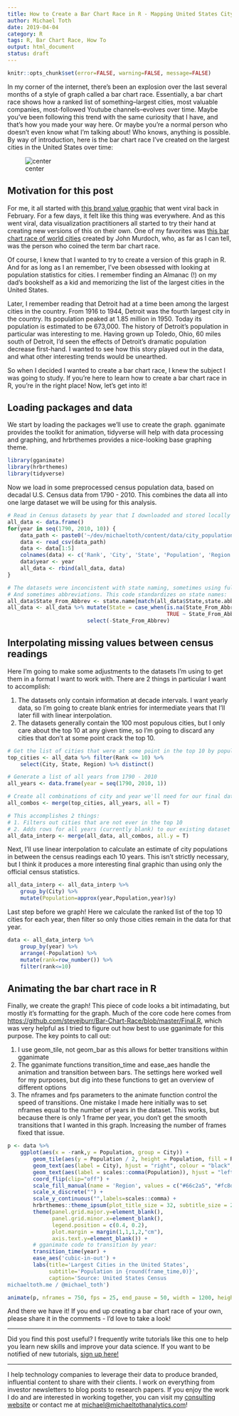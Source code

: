 ```yaml
---
title: How to Create a Bar Chart Race in R - Mapping United States City Population 1790-2010
author: Michael Toth
date: 2019-04-04
category: R
tags: R, Bar Chart Race, How To 
output: html_document
status: draft
---
```


```r
knitr::opts_chunk$set(error=FALSE, warning=FALSE, message=FALSE)
```
In my corner of the internet, there's been an explosion over the last several months of a style of graph called a bar chart race. Essentially, a bar chart race shows how a ranked list of something--largest cities, most valuable companies, most-followed Youtube channels--evolves over time. Maybe you've been following this trend with the same curiosity that I have, and that's how you made your way here. Or maybe you're a normal person who doesn't even know what I'm talking about! Who knows, anything is possible. By way of introduction, here is the bar chart race I've created on the largest cities in the United States over time:

![center](/figures/city_populations/create_graph-1.gif)


## Motivation for this post

For me, it all started with [this brand value graphic](https://www.youtube.com/watch?v=BQovQUga0VE) that went viral back in February. For a few days, it felt like this thing was everywhere. And as this went viral, data visualization practitioners all started to try their hand at creating new versions of this on their own. One of my favorites was [this bar chart race of world cities](https://observablehq.com/@johnburnmurdoch/bar-chart-race-the-most-populous-cities-in-the-world) created by John Murdoch, who, as far as I can tell, was the person who coined the term bar chart race.

Of course, I knew that I wanted to try to create a version of this graph in R. And for as long as I an remember, I've been obsessed with looking at population statistics for cities. I remember finding an Almanac (!) on my dad's bookshelf as a kid and memorizing the list of the largest cities in the United States. 

Later, I remember reading that Detroit had at a time been among the largest cities in the country. From 1916 to 1944, Detroit was the fourth largest city in the country. Its population peaked at 1.85 million in 1950. Today its population is estimated to be 673,000. The history of Detroit's population in particular was interesting to me. Having grown up Toledo, Ohio, 60 miles south of Detroit, I'd seen the effects of Detroit's dramatic population decrease first-hand. I wanted to see how this story played out in the data, and what other interesting trends would be unearthed.

So when I decided I wanted to create a bar chart race, I knew the subject I was going to study. If you're here to learn how to create a bar chart race in R, you're in the right place! Now, let's get into it!


## Loading packages and data

We start by loading the packages we'll use to create the graph. gganimate provides the toolkit for animation, tidyverse will help with data processing and graphing, and hrbrthemes provides a nice-looking base graphing theme.

```r
library(gganimate)
library(hrbrthemes)
library(tidyverse)
```

Now we load in some preprocessed census population data, based on decadal U.S. Census data from 1790 - 2010. This combines the data all into one large dataset we will be using for this analysis.

```r
# Read in Census datasets by year that I downloaded and stored locally
all_data <- data.frame()
for(year in seq(1790, 2010, 10)) {
    data_path <- paste0('~/dev/michaeltoth/content/data/city_populations/', year, '.csv')
    data <- read_csv(data_path)
    data <- data[1:5]
    colnames(data) <- c('Rank', 'City', 'State', 'Population', 'Region') 
    data$year <- year
    all_data <- rbind(all_data, data)
}

# The datasets were inconcistent with state naming, sometimes using full names
# And sometimes abbreviations. This code standardizes on state names:
all_data$State_From_Abbrev <- state.name[match(all_data$State,state.abb)]
all_data <- all_data %>% mutate(State = case_when(is.na(State_From_Abbrev) ~ State,
                                                  TRUE ~ State_From_Abbrev)) %>%
                         select(-State_From_Abbrev)
```


## Interpolating missing values between census readings

Here I'm going to make some adjustments to the datasets I'm using to get them in a format I want to work with. There are 2 things in particular I want to accomplish: 

1. The datasets only contain information at decade intervals. I want yearly data, so I'm going to create blank entries for intermediate years that I'll later fill with linear interpolation. 
2. The datasets generally contain the 100 most populous cities, but I only care about the top 10 at any given time, so I'm going to discard any cities that don't at some point crack the top 10.

```r
# Get the list of cities that were at some point in the top 10 by population
top_cities <- all_data %>% filter(Rank <= 10) %>%
    select(City, State, Region) %>% distinct()

# Generate a list of all years from 1790 - 2010
all_years <- data.frame(year = seq(1790, 2010, 1))

# Create all combinations of city and year we'll need for our final dataset
all_combos <- merge(top_cities, all_years, all = T)

# This accomplishes 2 things:
# 1. Filters out cities that are not ever in the top 10
# 2. Adds rows for all years (currently blank) to our existing dataset for each city
all_data_interp <- merge(all_data, all_combos, all.y = T)
```

Next, I'll use linear interpolation to calculate an estimate of city populations in between the census readings each 10 years. This isn't strictly necessary, but I think it produces a more interesting final graphic than using only the official census statistics.

```r
all_data_interp <- all_data_interp %>%
    group_by(City) %>%
    mutate(Population=approx(year,Population,year)$y)
```

Last step before we graph! Here we calculate the ranked list of the top 10 cities for each year,
then filter so only those cities remain in the data for that year. 

```r
data <- all_data_interp %>%
    group_by(year) %>%
    arrange(-Population) %>%
    mutate(rank=row_number()) %>%
    filter(rank<=10)
```


## Animating the bar chart race in R

Finally, we create the graph! This piece of code looks a bit intimadating, but mostly it's formatting for the graph. Much of the core code here comes from [https://github.com/stevejburr/Bar-Chart-Race/blob/master/Final.R](this code by Steve Burr), which was very helpful as I tried to figure out how best to use gganimate for this purpose. The key points to call out:  

1. I use geom_tile, not geom_bar as this allows for better transitions within gganimate
2. The gganimate functions transition_time and ease_aes handle the animation and transition between bars. The settings here worked well for my purposes, but dig into these functions to get an overview of different options
3. The nframes and fps parameters to the animate function control the speed of transitions. One mistake I made here initially was to set nframes equal to the number of years in the dataset. This works, but because there is only 1 frame per year, you don't get the smooth transitions that I wanted in this graph. Increasing the number of frames fixed that issue.

```r
p <- data %>%
    ggplot(aes(x = -rank,y = Population, group = City)) +
        geom_tile(aes(y = Population / 2, height = Population, fill = Region), width = 0.9) +
        geom_text(aes(label = City), hjust = "right", colour = "black", fontface = "bold", nudge_y = -100000) +
        geom_text(aes(label = scales::comma(Population)), hjust = "left", nudge_y = 100000, colour = "grey30") +
        coord_flip(clip="off") +
        scale_fill_manual(name = 'Region', values = c("#66c2a5", "#fc8d62", "#8da0cb", "#e78ac3")) +
        scale_x_discrete("") +
        scale_y_continuous("",labels=scales::comma) +
        hrbrthemes::theme_ipsum(plot_title_size = 32, subtitle_size = 24, caption_size = 20, base_size = 20) +
        theme(panel.grid.major.y=element_blank(),
              panel.grid.minor.x=element_blank(),
              legend.position = c(0.4, 0.2),
              plot.margin = margin(1,1,1,2,"cm"),
              axis.text.y=element_blank()) +
        # gganimate code to transition by year:
        transition_time(year) +
        ease_aes('cubic-in-out') +
        labs(title='Largest Cities in the United States',
             subtitle='Population in {round(frame_time,0)}',
             caption='Source: United States Census
michaeltoth.me / @michael_toth')

animate(p, nframes = 750, fps = 25, end_pause = 50, width = 1200, height = 900)
```

And there we have it! If you end up creating a bar chart race of your own, please share it in the comments - I'd love to take a look! 

------

Did you find this post useful? I frequently write tutorials like this one to help you learn new skills and improve your data science. If you want to be notified of new tutorials, [sign up here!](http://eepurl.com/gmYioz)

----- 

I help technology companies to leverage their data to produce branded, influential content to share with their clients. I work on everything from investor newsletters to blog posts to research papers. If you enjoy the work I do and are interested in working together, you can visit my <a href="https://www.michaeltothanalytics.com" target="_blank">consulting website</a> or contact me at <a href="mailto:michael@michaeltothanalytics.com">michael@michaeltothanalytics.com</a>!